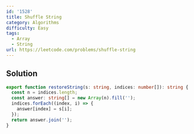 ```yaml
---
id: '1528'
title: Shuffle String
category: Algorithms
difficulty: Easy
tags:
  - Array
  - String
url: https://leetcode.com/problems/shuffle-string
---
```


## Solution

```typescript showLineNumbers
export function restoreString(s: string, indices: number[]): string {
  const n = indices.length;
  const answer: string[] = new Array(n).fill('');
  indices.forEach((index, i) => {
    answer[index] = s[i];
  });
  return answer.join('');
}
```
